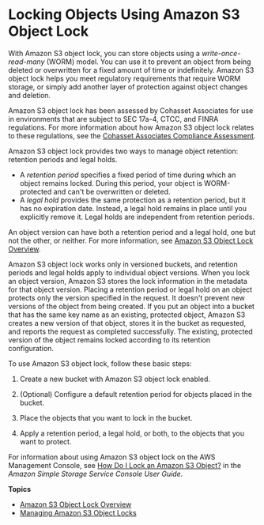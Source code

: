 # Locking Objects Using Amazon S3 Object Lock<a name="object-lock"></a>

With Amazon S3 object lock, you can store objects using a *write\-once\-read\-many* \(WORM\) model\. You can use it to prevent an object from being deleted or overwritten for a fixed amount of time or indefinitely\. Amazon S3 object lock helps you meet regulatory requirements that require WORM storage, or simply add another layer of protection against object changes and deletion\.

Amazon S3 object lock has been assessed by Cohasset Associates for use in environments that are subject to SEC 17a\-4, CTCC, and FINRA regulations\. For more information about how Amazon S3 object lock relates to these regulations, see the [Cohasset Associates Compliance Assessment](https://d1.awsstatic.com/r2018/b/S3-Object-Lock/Amazon-S3-Compliance-Assessment.pdf)\.

Amazon S3 object lock provides two ways to manage object retention: retention periods and legal holds\.
+ A *retention period* specifies a fixed period of time during which an object remains locked\. During this period, your object is WORM\-protected and can't be overwritten or deleted\.
+ A *legal hold* provides the same protection as a retention period, but it has no expiration date\. Instead, a legal hold remains in place until you explicitly remove it\. Legal holds are independent from retention periods\.

An object version can have both a retention period and a legal hold, one but not the other, or neither\. For more information, see [Amazon S3 Object Lock Overview](object-lock-overview.mdx)\. 

Amazon S3 object lock works only in versioned buckets, and retention periods and legal holds apply to individual object versions\. When you lock an object version, Amazon S3 stores the lock information in the metadata for that object version\. Placing a retention period or legal hold on an object protects only the version specified in the request\. It doesn't prevent new versions of the object from being created\. If you put an object into a bucket that has the same key name as an existing, protected object, Amazon S3 creates a new version of that object, stores it in the bucket as requested, and reports the request as completed successfully\. The existing, protected version of the object remains locked according to its retention configuration\.

To use Amazon S3 object lock, follow these basic steps:

1. Create a new bucket with Amazon S3 object lock enabled\.

1. \(Optional\) Configure a default retention period for objects placed in the bucket\.

1. Place the objects that you want to lock in the bucket\.

1. Apply a retention period, a legal hold, or both, to the objects that you want to protect\.

For information about using Amazon S3 object lock on the AWS Management Console, see [How Do I Lock an Amazon S3 Object?](https://docs.aws.amazon.com/AmazonS3/latest/user-guide/object-lock.html) in the *Amazon Simple Storage Service Console User Guide*\.

**Topics**
+ [Amazon S3 Object Lock Overview](object-lock-overview.mdx)
+ [Managing Amazon S3 Object Locks](object-lock-managing.mdx)